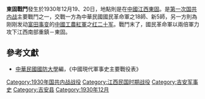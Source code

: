 {{Infobox Military Conflict|
campaign=|
image=|
caption=|
conflict=東固戰鬥|
partof=[[第一次国共内战|第一次国共内战]]|
date= 1930年12月19、20日|
place=[[中國|中國]]江西東固|
result=國民革命軍攻佔江西，共軍1軍團所屬師長趙志雄陣亡|
combatant1=中華民國國民革命軍18師、新5師|
combatant2=中国工农红军20軍| 
commander1=張輝瓚、公秉藩|
commander2=-|
strength1=2萬|
strength2=1萬|
casualties1=|
casualties2=|
}}
'''東固戰鬥'''發生於1930年12月19、20日，地點則是在[[中國|中國]][[江西|江西]][[東固|東固]]。是[[第一次国共内战|第一次国共内战]]主要戰鬥之一，交戰一方為中華民國國民革命軍之18師、新5師，另一方則為刚刚发动[[富田事变|富田事变]]的[[中國工農紅軍|中國工農紅軍]]之[[红二十军|红二十军]]。戰鬥末了，國民革命軍以兩倍軍力攻下江西南部重鎮－東固。

==參考文獻==
*[[中華民國|中華民國]][[國防大學_(臺灣)|國防大學]]編，《中國現代軍事史主要戰役表》

{{第一次国共内战}}
[[Category:1930年国共内战战役|Category:1930年国共内战战役]]
[[Category:江西民国时期战役|Category:江西民国时期战役]]
[[Category:吉安军事史|Category:吉安军事史]]
[[Category:吉安县|Category:吉安县]]
[[Category:1930年12月|Category:1930年12月]]